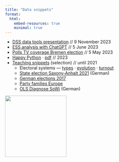 ```yaml
---
title: "Data snippets"
format:
  html:
    embed-resources: true
    minimal: true
---
```


+ [DSS data tools presentation](notebooks/2023_dss-data-presentation.html) // 9 November 2023
+ [ESS analysis with ChatGPT](notebooks/2023_chatgpt-ess.nb.html) // 5 June 2023
+ [Polls TV coverage Bremen election](notebooks/2023_Bremen-Wahlbefragung.html) // 5 May 2023
+ [Happy Python ](notebooks/happy-python.html) · [pdf](notebooks/happy-python.pdf) // 2023
+ [Teaching snippets](https://github.com/hdigital/teaching/) (selection) // until 2021
  + Electoral systems —
    [types](notebooks/2021_electoral-systems_types.nb.html)
    · [evolution](notebooks/2021_electoral-systems_evolution.nb.html)
    · [turnout](notebooks/2019_maps-turnout.html)
  + [State election Saxony-Anhalt 2021](notebooks/2021_Wahl-Sachsen-Anhalt.nb.html) (German)
  + [German elections 2017](notebooks/2021_German-elections-2017.html)
  + [Party families Europe](notebooks/2019_party-family.html)
  + [OLS Diagnose SoWi](notebooks/2020_OLS-Diagnose-SoWi.nb.html) (German)

![](computer-ai.png){width=200}

